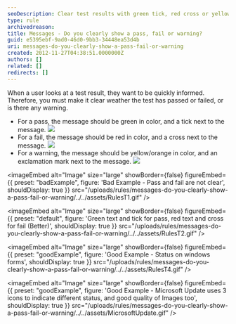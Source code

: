 ```yaml
---
seoDescription: Clear test results with green tick, red cross or yellow/orange exclamation mark for quick feedback.
type: rule
archivedreason:
title: Messages - Do you clearly show a pass, fail or warning?
guid: e5395ebf-9ad0-46d0-9bb3-34448ea53d4b
uri: messages-do-you-clearly-show-a-pass-fail-or-warning
created: 2012-11-27T04:38:51.0000000Z
authors: []
related: []
redirects: []
---
```


When a user looks at a test result, they want to be quickly informed. Therefore, you must make it clear weather the test has passed or failed, or is there any warning.
- For a pass, the message should be green in color, and a tick next to the message. ![](../../assets/Success-lg.gif)
- For a fail, the message should be red in color, and a cross next to the message. ![](../../assets/Fail-lg.gif)
- For a warning, the message should be yellow/orange in color, and an exclamation mark next to the message. ![](../../assets/Warning-lg.gif)

<imageEmbed
  alt="Image"
  size="large"
  showBorder={false}
  figureEmbed={{
    preset: "badExample",
    figure: 'Bad Example - Pass and fail are not clear',
    shouldDisplay: true
  }}
  src="/uploads/rules/messages-do-you-clearly-show-a-pass-fail-or-warning/../../assets/RulesT1.gif"
/>


<imageEmbed
  alt="Image"
  size="large"
  showBorder={false}
  figureEmbed={{
    preset: "default",
    figure: 'Green text and tick for pass, red text and cross for fail (Better)',
    shouldDisplay: true
  }}
  src="/uploads/rules/messages-do-you-clearly-show-a-pass-fail-or-warning/../../assets/RulesT2.gif"
/>

<imageEmbed
  alt="Image"
  size="large"
  showBorder={false}
  figureEmbed={{
    preset: "goodExample",
    figure: 'Good Example - Status on windows forms',
    shouldDisplay: true
  }}
  src="/uploads/rules/messages-do-you-clearly-show-a-pass-fail-or-warning/../../assets/RulesT4.gif"
/>

<imageEmbed
  alt="Image"
  size="large"
  showBorder={false}
  figureEmbed={{
    preset: "goodExample",
    figure: 'Good Example - Microsoft Update uses 3 icons to indicate different status, and good quality of Images too',
    shouldDisplay: true
  }}
  src="/uploads/rules/messages-do-you-clearly-show-a-pass-fail-or-warning/../../assets/MicrosoftUpdate.gif"
/>